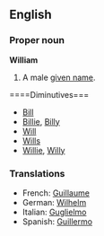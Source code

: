 ==English==
===Proper noun===
'''William'''

#A male [[given name]].

====Diminutives===
*[[Bill]]
*[[Billie]], [[Billy]]
*[[Will]]
*[[Wills]]
*[[Willie]], [[Willy]]

===Translations===
*French: [[Guillaume]]
*German: [[Wilhelm]]
*Italian: [[Guglielmo]]
*Spanish: [[Guillermo]]